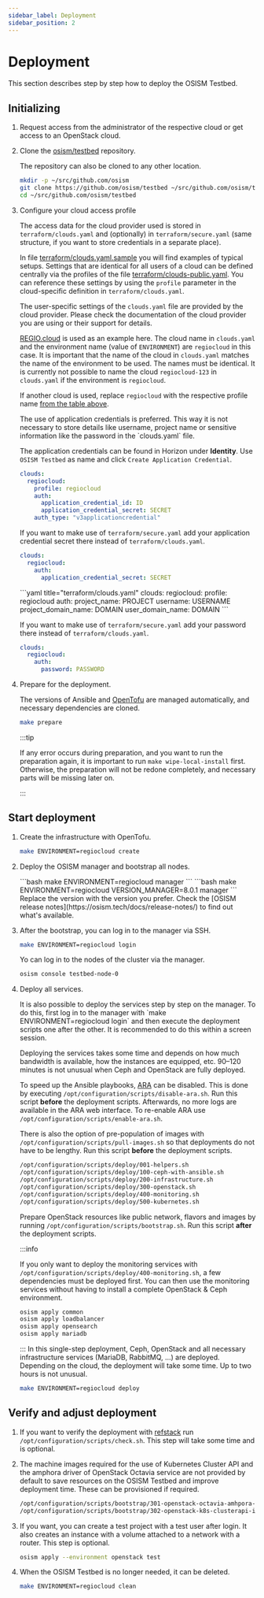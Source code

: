 ```yaml
---
sidebar_label: Deployment
sidebar_position: 2
---
```



# Deployment

This section describes step by step how to deploy the OSISM Testbed.

## Initializing

1. Request access from the administrator of the respective cloud or get access to an OpenStack cloud.

2. Clone the [osism/testbed](https://github.com/osism/testbed) repository.

   The repository can also be cloned to any other location.

   ```bash
   mkdir -p ~/src/github.com/osism
   git clone https://github.com/osism/testbed ~/src/github.com/osism/testbed
   cd ~/src/github.com/osism/testbed
   ```

3. Configure your cloud access profile

   The access data for the cloud provider used is stored in `terraform/clouds.yaml` and (optionally) in `terraform/secure.yaml` (same structure, if you want to store credentials in a separate place).

   In file [terraform/clouds.yaml.sample](https://github.com/osism/testbed/blob/main/terraform/clouds.yaml.sample) you will find examples of typical setups. Settings that are identical for all users of a cloud can be defined centrally via the profiles of the file [terraform/clouds-public.yaml](https://github.com/osism/testbed/blob/main/terraform/clouds-public.yaml). You can reference these settings by using the `profile` parameter in the cloud-specific definition in `terraform/clouds.yaml`.

   The user-specific settings of the `clouds.yaml` file are provided by the cloud provider. Please check the
   documentation of the cloud provider you are using or their support for details.

   [REGIO.cloud](https://regio.digital) is used as an example here. The cloud name in `clouds.yaml`
   and the environment name (value of `ENVIRONMENT`) are `regiocloud` in this case. It is important that
   the name of the cloud in `clouds.yaml` matches the name of the environment to be used. The names must
   be identical. It is currently not possible to name the cloud `regiocloud-123` in `clouds.yaml` if the
   environment is `regiocloud`.

   If another cloud is used, replace `regiocloud` with the respective profile name [from the table above](#cloud-access).

   <Tabs>
   <TabItem value="testbed-cloud-access-with-app-credentials" label="Application Credentials">
   The use of application credentials is preferred. This way it is not necessary to store
   details like username, project name or sensitive information like the password in the
   `clouds.yaml` file.

   The application credentials can be found in Horizon under **Identity**. Use `OSISM Testbed` as
   name and click `Create Application Credential`.

   ```yaml title="terraform/clouds.yaml"
   clouds:
     regiocloud:
       profile: regiocloud
       auth:
         application_credential_id: ID
         application_credential_secret: SECRET
       auth_type: "v3applicationcredential"
   ```

   If you want to make use of `terraform/secure.yaml` add your application credential secret there
   instead of `terraform/clouds.yaml`.

   ```yaml title="terraform/secure.yaml"
   clouds:
     regiocloud:
       auth:
         application_credential_secret: SECRET
   ```


   </TabItem>
   <TabItem value="testbed-cloud-access-with-username-password" label="Username/Password">
   ```yaml title="terraform/clouds.yaml"
   clouds:
     regiocloud:
       profile: regiocloud
       auth:
         project_name: PROJECT
         username: USERNAME
         project_domain_name: DOMAIN
         user_domain_name: DOMAIN
   ```

   If you want to make use of `terraform/secure.yaml` add your password there instead of `terraform/clouds.yaml`.

   ```yaml title="terraform/secure.yaml"
   clouds:
     regiocloud:
       auth:
         password: PASSWORD
   ```

   </TabItem>
   </Tabs>

4. Prepare for the deployment.

   The versions of Ansible and [OpenTofu](https://opentofu.org) are managed
   automatically, and necessary dependencies are cloned.

   ```bash
   make prepare
   ```

   :::tip
   
   If any error occurs during preparation, and you want to run the preparation
   again, it is important to run `make wipe-local-install` first. Otherwise, the
   preparation will not be redone completely, and necessary parts will be missing
   later on.
   
   :::

## Start deployment 

1. Create the infrastructure with OpenTofu.

   ```bash
   make ENVIRONMENT=regiocloud create
   ```

2. Deploy the OSISM manager and bootstrap all nodes.

   <Tabs>
   <TabItem value="testbed-deploy-latest" label="Deploy latest manager version">
   ```bash
   make ENVIRONMENT=regiocloud manager
   ```
   </TabItem>
   <TabItem value="testbed-deploy-stable" label="Deploy a stable manager version">
   ```bash
   make ENVIRONMENT=regiocloud VERSION_MANAGER=8.0.1 manager
   ```
   </TabItem>
   </Tabs>
   Replace the version with the version you prefer.
   Check the [OSISM release notes](https://osism.tech/docs/release-notes/)
   to find out what's available.

3. After the bootstrap, you can log in to the manager via SSH.

   ```bash
   make ENVIRONMENT=regiocloud login
   ```

   Yo can log in to the nodes of the cluster via the manager.

   ```bash
   osism console testbed-node-0
   ```

4. Deploy all services.

   <Tabs>
   <TabItem value="testbed-deploy-multi-steps" label="Deployment in single steps">
   It is also possible to deploy the services step by step on the
   manager. To do this, first log in to the manager with `make ENVIRONMENT=regiocloud login`
   and then execute the deployment scripts one after the other. It is recommended to do this
   within a screen session.

   Deploying the services takes some time and depends on how much bandwidth is available,
   how the instances are equipped, etc. 90–120 minutes is not unusual when Ceph and OpenStack
   are fully deployed.

   To speed up the Ansible playbooks, [ARA](https://ara.recordsansible.org) can be disabled. This
   is done by executing `/opt/configuration/scripts/disable-ara.sh`. Run this script **before** the deployment scripts.
   Afterwards, no more logs are available in the ARA web
   interface. To re-enable ARA use `/opt/configuration/scripts/enable-ara.sh`.

   There is also the option of pre-population of images with `/opt/configuration/scripts/pull-images.sh`
   so that deployments do not have to be lengthy. Run this script **before** the deployment scripts.

   ```bash
   /opt/configuration/scripts/deploy/001-helpers.sh
   /opt/configuration/scripts/deploy/100-ceph-with-ansible.sh
   /opt/configuration/scripts/deploy/200-infrastructure.sh
   /opt/configuration/scripts/deploy/300-openstack.sh
   /opt/configuration/scripts/deploy/400-monitoring.sh
   /opt/configuration/scripts/deploy/500-kubernetes.sh
   ```

    Prepare OpenStack resources like public network, flavors and images by running
   `/opt/configuration/scripts/bootstrap.sh`. Run this script **after** the deployment scripts.

   :::info

   If you only want to deploy the monitoring services with `/opt/configuration/scripts/deploy/400-monitoring.sh`,
   a few dependencies must be deployed first. You can then use the monitoring services without having to install a
   complete OpenStack & Ceph environment.

   ```bash
   osism apply common
   osism apply loadbalancer
   osism apply opensearch
   osism apply mariadb
   ```

   :::
   </TabItem>
   <TabItem value="testbed-deploy-single-step" label="Deployment of all services">
   In this single-step deployment, Ceph, OpenStack and all necessary
   infrastructure services (MariaDB, RabbitMQ, ...) are deployed.
   Depending on the cloud, the deployment will take some time. Up to two hours is not unusual. 

   ```bash
   make ENVIRONMENT=regiocloud deploy
   ```
   </TabItem>
   </Tabs>

## Verify and adjust deployment

1. If you want to verify the deployment with [refstack](https://opendev.org/openinfra/refstack) run
   `/opt/configuration/scripts/check.sh`. This step will take some time and is optional.

2. The machine images required for the use of Kubernetes Cluster API and the amphora driver of OpenStack Octavia
    service are not provided by default to save resources on the OSISM Testbed and improve deployment time.
    These can be provisioned if required.

    ```bash
    /opt/configuration/scripts/bootstrap/301-openstack-octavia-amhpora-image.sh
    /opt/configuration/scripts/bootstrap/302-openstack-k8s-clusterapi-images.sh
    ```

3. If you want, you can create a test project with a test user after login. It also
    creates an instance with a volume attached to a network with a router. This step is optional.

    ```bash
    osism apply --environment openstack test
    ```

4. When the OSISM Testbed is no longer needed, it can be deleted.

    ```bash
    make ENVIRONMENT=regiocloud clean
    ```